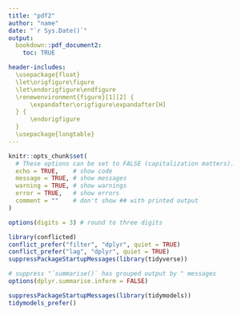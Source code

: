 ```yaml
---
title: "pdf2"
author: "name"
date: "`r Sys.Date()`"
output: 
  bookdown::pdf_document2:
    toc: TRUE

header-includes: 
  \usepackage{float}
  \let\origfigure\figure
  \let\endorigfigure\endfigure
  \renewenvironment{figure}[1][2] {
      \expandafter\origfigure\expandafter[H]
  } {
      \endorigfigure
  }
  \usepackage{longtable}
---
```


```r
knitr::opts_chunk$set(
  # These options can be set to FALSE (capitalization matters).
  echo = TRUE,    # show code
  message = TRUE, # show messages
  warning = TRUE, # show warnings
  error = TRUE,   # show errors
  comment = ""    # don't show ## with printed output
)

options(digits = 3) # round to three digits
```

```r
library(conflicted)
conflict_prefer("filter", "dplyr", quiet = TRUE)
conflict_prefer("lag", "dplyr", quiet = TRUE)
suppressPackageStartupMessages(library(tidyverse))

# suppress "`summarise()` has grouped output by " messages
options(dplyr.summarise.inform = FALSE)
```

```r
suppressPackageStartupMessages(library(tidymodels))
tidymodels_prefer()
```

# 
